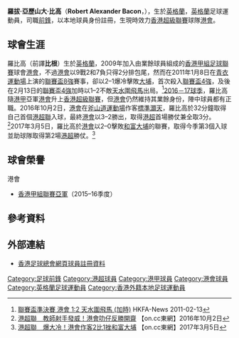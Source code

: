 {{Football player infobox
| playername  = 羅比高 <br> Robert Bacon 
| fullname    = Robert Alexander Bacon
| image       = 
| image_size  = 
| nickname    = 
| height      = {{height|m=1.81}}
| birth_date  = {{Birth date and age|1989|2|5|}}
| birth_place = 
| currentclub = [[香港足球會|港會]]
| clubnumber  = 9
| position    = [[前鋒_(足球)|前鋒]]
| youthyears  = 
| youthclubs  = 
| years1 = 2009–
| clubs1 = [[香港足球會|港會]]
| caps1  = 18
| goals1 = 3
| years2 = 
| clubs2 = 
| caps2  = 
| goals2 = 
| years3 =
| clubs3 = 
| caps3  = 
| goals3 = 
| years4 =
| clubs4 = 
| caps4  = 
| goals4 = 
| nationalyears1 =
| nationalteam1  =
| nationalcaps1  =
| nationalgoals1 =
| pcupdate =
| ntupdate =
}}
 
'''羅拔·亞歷山大·比高'''（'''Robert Alexander Bacon'''，{{bd|1989年|2月5日}}），生於[[英格蘭|英格蘭]]，[[英格蘭|英格蘭]]足球運動員，司職[[前鋒_(足球)|前鋒]]，以本地球員身份註冊，生現時效力[[香港超級聯賽|香港超級聯賽]]球隊[[香港足球會|港會]]。

==球會生涯==
羅比高（前譯'''比根'''）生於[[英格蘭|英格蘭]]，2009年加入由業餘球員組成的[[香港甲組足球聯賽|香港甲組足球聯賽]]球會[[港會|港會]]，不過[[香港足球會|港會]]以9戰2和7負只得2分排包尾，然而在2011年1月8日在[[青衣運動場|青衣運動場]]上演的[[香港聯賽盃|聯賽盃8強]]賽事，卻以2–1爆冷擊敗[[大埔足球會|大埔]]，首次殺入[[2010–11年香港聯賽盃|聯賽盃4強]]，及後在2月13日的[[2010–11年香港聯賽盃|聯賽盃4強]]加時以1–2不敵[[天水圍飛馬|天水圍飛馬]]出局。<ref>[http://www.hkfa.com/news_details/8373 聯賽盃準決賽 港會 1:2 天水圍飛馬 (加時)] {{Wayback|url=http://www.hkfa.com/news_details/8373 |date=20170219012835 }} HKFA-News 2011-02-13</ref>[[2016－17年度香港超級聯賽|2016－17球季]]，羅比高隨[[2015–16年香港甲組聯賽|港甲]]亞軍[[香港足球會|港會]]升上[[香港超級聯賽|香港超級聯賽]]，但[[香港足球會|港會]]仍然維持其業餘身份，陣中球員都有正職。2016年10月2日，[[香港足球會|港會]]在[[斧山道運動場|斧山道運動場]]作客[[標準灝天|標準灝天]]，羅比高於32分鐘取得自己首個[[香港超級聯賽|港超聯]]入球，最終[[香港足球會|港會]]以3–2勝出，取得[[港超|港超]]首場勝仗兼全取3分。<ref>[http://hk.on.cc/hk/bkn/cnt/sport/20161002/bkn-20161002165502353-1002_00882_001.html 港超聯　教師射手發威！港會叻仔反勝開齋] {{Wayback|url=http://hk.on.cc/hk/bkn/cnt/sport/20161002/bkn-20161002165502353-1002_00882_001.html |date=20190425073847 }} 【on.cc東網】2016年10月2日</ref>2017年3月5日，羅比高於[[港會|港會]]以2–0擊敗[[和富大埔|和富大埔]]的聯賽，取得今季第3個入球並助球隊取得第2場[[港超|港超]]勝仗。<ref>[http://hk.on.cc/hk/bkn/cnt/sport/20170305/bkn-20170305165922517-0305_00882_001.html 港超聯　爆大冷！港會作客2比1挫和富大埔] {{Wayback|url=http://hk.on.cc/hk/bkn/cnt/sport/20170305/bkn-20170305165922517-0305_00882_001.html |date=20170305194519 }} 【on.cc東網】2017年3月5日</ref>

==球會榮譽==
;港會
* [[2015–16年香港甲組聯賽|香港甲組聯賽亞軍]]（2015–16季度）

==參考資料==
{{Reflist}}
 
==外部連結==
* [https://www.hkfa.com/ch/club/15/detail?player=11923 香港足球總會網頁球員註冊資料] {{Wayback|url=https://www.hkfa.com/ch/club/15/detail?player=11923 |date=20201021153608 }}
 
{{香港足球會}}
{{DEFAULTSORT:Robert Alexander Bacon}}
[[Category:足球前鋒|Category:足球前鋒]]
[[Category:港超球員|Category:港超球員]]
[[Category:港甲球員|Category:港甲球員]]
[[Category:港會球員|Category:港會球員]]
[[Category:英格蘭足球運動員|Category:英格蘭足球運動員]]
[[Category:香港外籍本地足球運動員|Category:香港外籍本地足球運動員]]